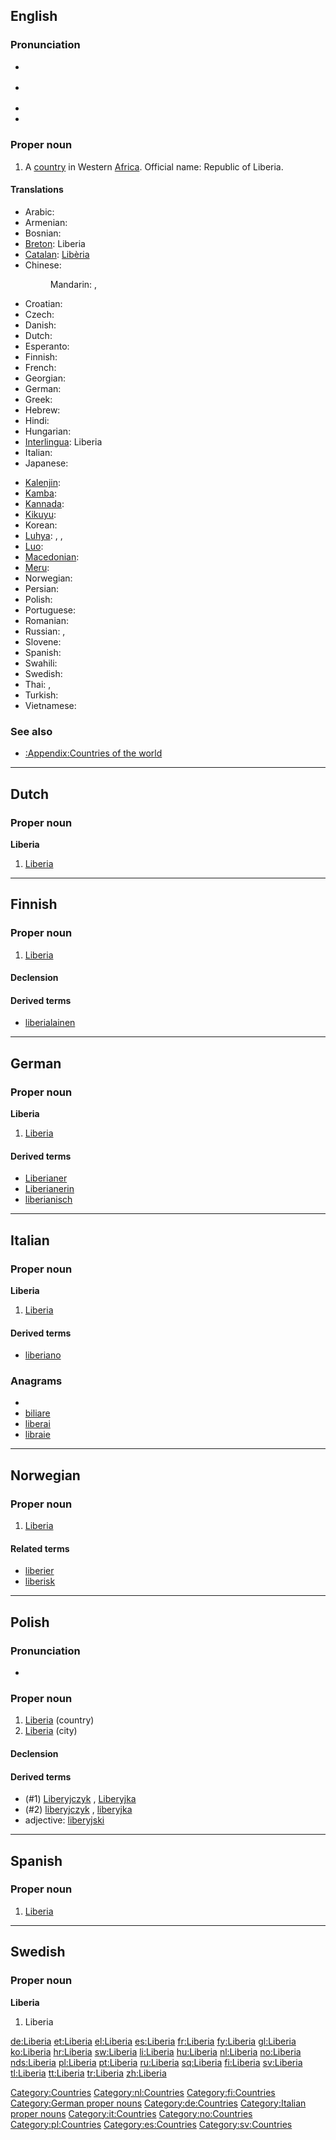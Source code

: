 {{also|liberia}}
==English==
{{wikipedia}}

===Pronunciation===
* {{a|RP}} {{IPA|/laɪˈbɪəriə/}}
* {{a|US}} {{IPA|/laɪˈbɪriə/}}
* {{audio|En-us-Liberia.ogg|Audio (US)}}
* {{rhymes|ɪəriə}}

===Proper noun===
{{en-proper noun}}

# A [[country]] in Western [[Africa]]. Official name: Republic of Liberia.

====Translations====
{{trans-top|country in Western Africa}}
* Arabic: {{t|ar|ليبيريا|f|tr=libiirya, laybiirya}}
* Armenian: {{t-|hy|Լիբերիա|tr=Liberia}}
* Bosnian: {{t-|bs|Liberija|f}}
* [[Breton]]: Liberia
* [[Catalan]]: [[Libèria]]
* Chinese:
*: Mandarin: {{t|cmn|利比里亞|sc=Hani}},  {{t|cmn|利比里亚|tr=Lìbǐlǐyà|sc=Hani}}
* Croatian: {{t+|hr|Liberija|f}}
* Czech: {{t-|cs|Libérie|f}}
* Danish: {{t-|da|Liberia}}
* Dutch: {{t+|nl|Liberia|n}}
* Esperanto: {{t-|eo|Liberio|xs=Esperanto}}
* Finnish: {{t+|fi|Liberia}}
* French: {{t+|fr|Liberia|m}}
* Georgian: {{t|ka|ლიბერია|sc=Geor|xs=Georgian}}
* German: {{t+|de|Liberia}}
* Greek: {{t-|el|Λιβερία|f|tr=Livería}}
* Hebrew: {{t|he|ליבריה}}
* Hindi: {{t|hi|लाइबेरिया|tr=lāiberiyā|xs=Hindi}}
* Hungarian: {{t+|hu|Libéria}}
* [[Interlingua]]: Liberia
* Italian: {{t-|it|Liberia|f}}
* Japanese: {{t-|ja|リベリア|tr=Riberia}}
{{trans-mid}}
* [[Kalenjin]]: {{tø|kln|Liberia}}
* [[Kamba]]: {{tø|kam|Liberia}}
* [[Kannada]]: {{t-|kn|ಲೈಬೀರಿಯ|tr=laibīriya|sc=Knda|xs=Kannada}}
* [[Kikuyu]]: {{tø|ki|Liberia}}
* Korean: {{t+|ko|라이베리아|tr=Raibberia|sc=Hang}}
* [[Luhya]]: {{tø|luy|Liberia}},  {{tø|luy|Liberia}},  {{tø|luy|Liberia}}
* [[Luo]]: {{tø|luo|Liberia}}
* [[Macedonian]]: {{t-|mk|Либерија|f|tr=Libérija}}
* [[Meru]]: {{tø|mer|Liberia}}
* Norwegian: {{t+|no|Liberia}}
* Persian: {{t|fa|لیبریا|xs=Persian}}
* Polish: {{t+|pl|Liberia}}
* Portuguese: {{t+|pt|Libéria}}
* Romanian: {{t-|ro|Liberia|f}}
* Russian: {{t+|ru|Либерия}},  {{t+|ru|Либерия|f|tr=Libérija}}
* Slovene: {{t+|sl|Liberija|f}}
* Spanish: {{t+|es|Liberia}}
* Swahili: {{t+|sw|Liberia|xs=Swahili}}
* Swedish: {{t+|sv|Liberia}}
* Thai: {{t|th|ไลบีเรีย|tr=lai-bee-ria}},  {{t|th|ประเทศไลบีเรีย|tr=bprà-tâyt lai-bee-ria}}
* Turkish: {{t+|tr|Liberya}}
* Vietnamese: {{t-|vi|Liberia|xs=Vietnamese}}
{{trans-bottom}}

===See also===
* [[:Appendix:Countries of the world]]

[[Category:Countries]]

----

==Dutch==

===Proper noun===
'''Liberia''' {{n}}

# [[Liberia#English|Liberia]]

[[Category:nl:Countries]]

----

==Finnish==
{{wikipedia|lang=fi}}

===Proper noun===
{{infl|fi|proper noun}}

# [[#English|Liberia]]

====Declension====
{{fi-decl-kulkija|Liberi|np=1}}

====Derived terms====
* [[liberialainen]]

[[Category:fi:Countries]]

----

==German==
{{wikipedia|lang=de}}

===Proper noun===
'''Liberia''' {{n}}

# [[#English|Liberia]]

====Derived terms====
* [[Liberianer]]
* [[Liberianerin]]
* [[liberianisch]]

[[Category:German proper nouns]]
[[Category:de:Countries]]

----

==Italian==
{{wikipedia|lang=it}}

===Proper noun===
'''Liberia''' {{f}}

# [[#English|Liberia]]

====Derived terms====
* [[liberiano]]

===Anagrams===
* {{alphagram|abeiilr}}
* [[biliare#Italian|biliare]]
* [[liberai#Italian|liberai]]
* [[libraie#Italian|libraie]]

[[Category:Italian proper nouns]]
[[Category:it:Countries]]

----

==Norwegian==

===Proper noun===
{{infl|no|proper noun}}

# [[Liberia#English|Liberia]]

====Related terms====
* [[liberier]]
* [[liberisk]]

[[Category:no:Countries]]

----

==Polish==

===Pronunciation===
* {{IPA|/liˈbɛrja/|lang=pl}}

===Proper noun===
{{infl|pl|proper noun|g=f}}

# [[#English|Liberia]] (country)
# [[#English|Liberia]] (city)

====Declension====
{{pl-decl-noun-sing
|Liberia
|Liberii
|Liberii
|Liberię
|Liberią
|Liberii
|Liberio
}}

====Derived terms====
* (#1) [[Liberyjczyk]] {{m}}, [[Liberyjka]] {{f}}
* (#2) [[liberyjczyk]] {{m}}, [[liberyjka]] {{f}}
* adjective: [[liberyjski]]

[[Category:pl:Countries]]

----

==Spanish==
{{wikipedia|lang=es}}

===Proper noun===
{{es-proper noun|f}}

# [[Liberia]]

[[Category:es:Countries]]

----

==Swedish==

===Proper noun===
'''Liberia'''

# Liberia

[[Category:sv:Countries]]

[[de:Liberia]]
[[et:Liberia]]
[[el:Liberia]]
[[es:Liberia]]
[[fr:Liberia]]
[[fy:Liberia]]
[[gl:Liberia]]
[[ko:Liberia]]
[[hr:Liberia]]
[[sw:Liberia]]
[[li:Liberia]]
[[hu:Liberia]]
[[nl:Liberia]]
[[no:Liberia]]
[[nds:Liberia]]
[[pl:Liberia]]
[[pt:Liberia]]
[[ru:Liberia]]
[[sq:Liberia]]
[[fi:Liberia]]
[[sv:Liberia]]
[[tl:Liberia]]
[[tt:Liberia]]
[[tr:Liberia]]
[[zh:Liberia]]